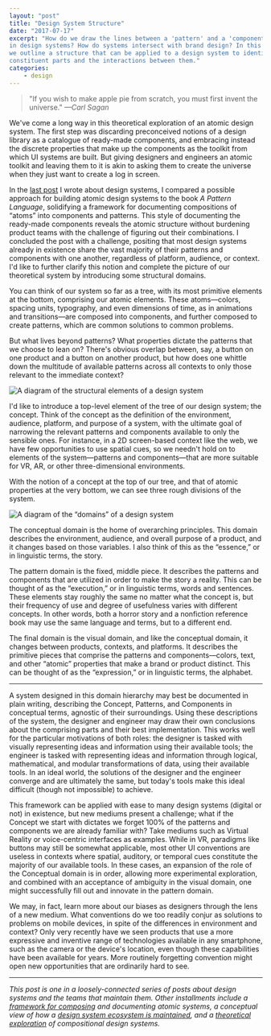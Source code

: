 ```yaml
---
layout: "post"
title: "Design System Structure"
date: "2017-07-17"
excerpt: "How do we draw the lines between a 'pattern' and a 'component'
in design systems? How do systems intersect with brand design? In this post,
we outline a structure that can be applied to a design system to identify its
constituent parts and the interactions between them."
categories:
    - design
---
```


> "If you wish to make apple pie from scratch, you must first invent the
> universe." _—Carl Sagan_

We've come a long way in this theoretical exploration of an atomic design
system. The first step was discarding preconceived notions of a design library
as a catalogue of ready-made components, and embracing instead the discrete
properties that make up the components as the toolkit from which UI systems are
built. But giving designers and engineers an atomic toolkit and leaving them to
it is akin to asking them to create the universe when they just want to create a
log in screen.

In the [last post](/2017/07/12/a-design-system-grammar/) I wrote about design
systems, I compared a possible approach for building atomic design systems to
the book _A Pattern Language_, solidifying a framework for documenting
compositions of “atoms” into components and patterns. This style of documenting
the ready-made components reveals the atomic structure without burdening product
teams with the challenge of figuring out their combinations. I concluded the
post with a challenge, positing that most design systems already in existence
share the vast majority of their patterns and components with one another,
regardless of platform, audience, or context. I'd like to further clarify this
notion and complete the picture of our theoretical system by introducing some
structural domains.

You can think of our system so far as a tree, with its most primitive elements
at the bottom, comprising our atomic elements. These atoms—colors, spacing
units, typography, and even dimensions of time, as in animations and
transitions—are composed into components, and further composed to create
patterns, which are common solutions to common problems.

But what lives beyond patterns? What properties dictate the patterns that we
choose to lean on? There's obvious overlap between, say, a button on one product
and a button on another product, but how does one whittle down the multitude of
available patterns across all contexts to only those relevant to the immediate
context?

<Image
    alt="A diagram of the structural elements of a design system"
    caption="The structural elements of an atomic design system: Concept, Pattern, Component, and Atom."
    src="2017/07/fig-1-1.png"
    width={1296}
    height={1296}
/>

I'd like to introduce a top-level element of the tree of our design system; the
concept. Think of the concept as the definition of the environment, audience,
platform, and purpose of a system, with the ultimate goal of narrowing the
relevant patterns and components available to only the sensible ones. For
instance, in a 2D screen-based context like the web, we have few opportunities
to use spatial cues, so we needn't hold on to elements of the system—patterns
and components—that are more suitable for VR, AR, or other three-dimensional
environments.

With the notion of a concept at the top of our tree, and that of atomic
properties at the very bottom, we can see three rough divisions of the system.

<Image
    alt="A diagram of the “domains” of a design system"
    caption="The three domains/layers of the system: Conceptual (Essence), Pattern (Execution), and Visual (Expression)"
    src="2017/07/fig-1-4.png"
    width={1296}
    height={1296}
/>

The conceptual domain is the home of overarching principles. This domain
describes the environment, audience, and overall purpose of a product, and it
changes based on those variables. I also think of this as the “essence,” or in
linguistic terms, the story.

The pattern domain is the fixed, middle piece. It describes the patterns and
components that are utilized in order to make the story a reality. This can be
thought of as the “execution,” or in linguistic terms, words and sentences.
These elements stay roughly the same no matter what the concept is, but their
frequency of use and degree of usefulness varies with different concepts. In
other words, both a horror story and a nonfiction reference book may use the
same language and terms, but to a different end.

The final domain is the visual domain, and like the conceptual domain, it
changes between products, contexts, and platforms. It describes the primitive
pieces that comprise the patterns and components—colors, text, and other
“atomic” properties that make a brand or product distinct. This can be thought
of as the “expression,” or in linguistic terms, the alphabet.

---

A system designed in this domain hierarchy may best be documented in plain
writing, describing the Concept, Patterns, and Components in conceptual terms,
agnostic of their surroundings. Using these descriptions of the system, the
designer and engineer may draw their own conclusions about the comprising parts
and their best implementation. This works well for the particular motivations of
both roles: the designer is tasked with visually representing ideas and
information using their available tools; the engineer is tasked with
representing ideas and information through logical, mathematical, and modular
transformations of data, using their available tools. In an ideal world, the
solutions of the designer and the engineer converge and are ultimately the same,
but today's tools make this ideal difficult (though not impossible) to achieve.

This framework can be applied with ease to many design systems (digital or not)
in existence, but new mediums present a challenge; what if the Concept we start
with dictates we forget 100% of the patterns and components we are already
familiar with? Take mediums such as Virtual Reality or voice-centric interfaces
as examples. While in VR, paradigms like buttons may still be somewhat
applicable, most other UI conventions are useless in contexts where spatial,
auditory, or temporal cues constitute the majority of our available tools. In
these cases, an expansion of the role of the Conceptual domain is in order,
allowing more experimental exploration, and combined with an acceptance of
ambiguity in the visual domain, one might successfully fill out and innovate in
the pattern domain.

We may, in fact, learn more about our biases as designers through the lens of a
new medium. What conventions do we too readily conjur as solutions to problems
on mobile devices, in spite of the differences in environment and context? Only
very recently have we seen products that use a more expressive and inventive
range of technologies available in any smartphone, such as the camera or the
device's location, even though these capabilities have been available for years.
More routinely forgetting convention might open new opportunities that are
ordinarily hard to see.

---

_This post is one in a loosely-connected series of posts about design systems
and the teams that maintain them. Other installments include a
[framework for composing](/2017/07/12/a-design-system-grammar/) and documenting
atomic systems, a conceptual view of how a
[design system ecosystem is maintained](/2017/06/27/paving-the-path-of-least-resistance/),
and a [theoretical exploration](/2017/03/29/designing-systems/) of compositional
design systems._
